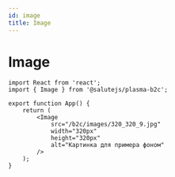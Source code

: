 ```yaml
---
id: image
title: Image
---
```



# Image
<Description name="Image" />
<PropsTable name="Image" />
<StorybookLink name="Image" />

```tsx live
import React from 'react';
import { Image } from '@salutejs/plasma-b2c';

export function App() {
    return (
        <Image
            src="/b2c/images/320_320_9.jpg"
            width="320px"
            height="320px"
            alt="Картинка для примера фоном"
        />
    );
}
```
